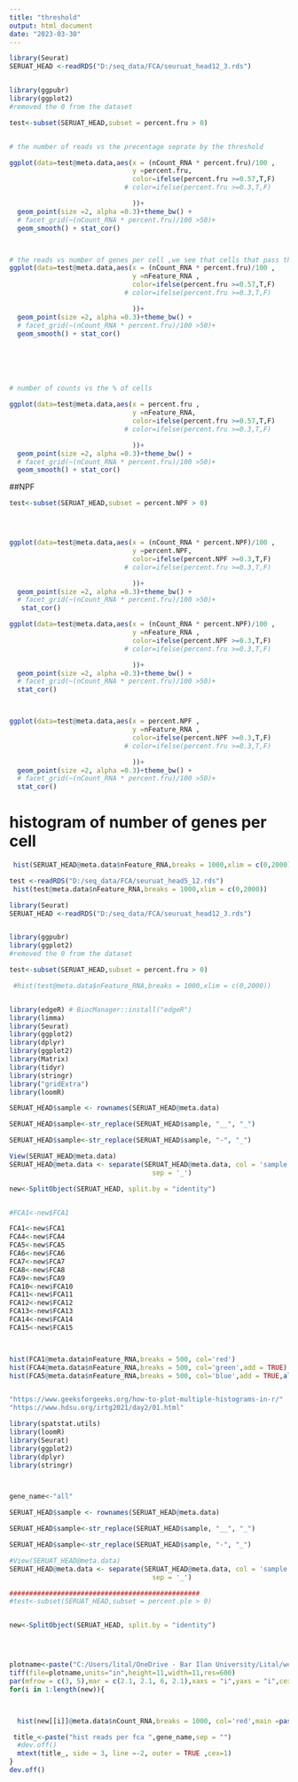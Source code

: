 ```yaml
--- 
title: "threshold"
output: html_document
date: "2023-03-30"
---
```



```r
library(Seurat)
SERUAT_HEAD <-readRDS("D:/seq_data/FCA/seuruat_head12_3.rds")


library(ggpubr)
library(ggplot2)
#removed the 0 from the dataset 

test<-subset(SERUAT_HEAD,subset = percent.fru > 0)


# the number of reads vs the precentage seprate by the threshold

ggplot(data=test@meta.data,aes(x = (nCount_RNA * percent.fru)/100 , 
                               y =percent.fru,
                               color=ifelse(percent.fru >=0.57,T,F)
                             # color=ifelse(percent.fru >=0.3,T,F)

                               ))+
  geom_point(size =2, alpha =0.3)+theme_bw() +
  # facet_grid(~(nCount_RNA * percent.fru)/100 >50)+
  geom_smooth() + stat_cor()



# the reads vs number of genes per cell ,we see that cells that pass the threshold don't have a lot of genes that expressed
ggplot(data=test@meta.data,aes(x = (nCount_RNA * percent.fru)/100 , 
                               y =nFeature_RNA ,
                               color=ifelse(percent.fru >=0.57,T,F)
                             # color=ifelse(percent.fru >=0.3,T,F)

                               ))+
  geom_point(size =2, alpha =0.3)+theme_bw() +
  # facet_grid(~(nCount_RNA * percent.fru)/100 >50)+
  geom_smooth() + stat_cor()






# number of counts vs the % of cells 

ggplot(data=test@meta.data,aes(x = percent.fru , 
                               y =nFeature_RNA,
                               color=ifelse(percent.fru >=0.57,T,F)
                             # color=ifelse(percent.fru >=0.3,T,F)

                               ))+
  geom_point(size =2, alpha =0.3)+theme_bw() +
  # facet_grid(~(nCount_RNA * percent.fru)/100 >50)+
  geom_smooth() + stat_cor()
```






##NPF 

```r

test<-subset(SERUAT_HEAD,subset = percent.NPF > 0)




ggplot(data=test@meta.data,aes(x = (nCount_RNA * percent.NPF)/100 , 
                               y =percent.NPF,
                               color=ifelse(percent.NPF >=0.3,T,F)
                             # color=ifelse(percent.fru >=0.3,T,F)

                               ))+
  geom_point(size =2, alpha =0.3)+theme_bw() +
  # facet_grid(~(nCount_RNA * percent.fru)/100 >50)+
   stat_cor()

ggplot(data=test@meta.data,aes(x = (nCount_RNA * percent.NPF)/100 , 
                               y =nFeature_RNA ,
                               color=ifelse(percent.NPF >=0.3,T,F)
                             # color=ifelse(percent.fru >=0.3,T,F)

                               ))+
  geom_point(size =2, alpha =0.3)+theme_bw() +
  # facet_grid(~(nCount_RNA * percent.fru)/100 >50)+
  stat_cor()



ggplot(data=test@meta.data,aes(x = percent.NPF , 
                               y =nFeature_RNA ,
                               color=ifelse(percent.NPF >=0.3,T,F)
                             # color=ifelse(percent.fru >=0.3,T,F)

                               ))+
  geom_point(size =2, alpha =0.3)+theme_bw() +
  # facet_grid(~(nCount_RNA * percent.fru)/100 >50)+
  stat_cor()

```




# histogram of number of genes per cell

```r
 hist(SERUAT_HEAD@meta.data$nFeature_RNA,breaks = 1000,xlim = c(0,2000))
```



```r

test <-readRDS("D:/seq_data/FCA/seuruat_head5_12.rds")
 hist(test@meta.data$nFeature_RNA,breaks = 1000,xlim = c(0,2000))

```
```r
library(Seurat)
SERUAT_HEAD <-readRDS("D:/seq_data/FCA/seuruat_head12_3.rds")


library(ggpubr)
library(ggplot2)
#removed the 0 from the dataset 

test<-subset(SERUAT_HEAD,subset = percent.fru > 0)


```

```r


 #hist(test@meta.data$nFeature_RNA,breaks = 1000,xlim = c(0,2000))


library(edgeR) # BiocManager::install("edgeR")
library(limma)
library(Seurat)
library(ggplot2)
library(dplyr)
library(ggplot2)
library(Matrix)
library(tidyr)
library(stringr)
library("gridExtra")
library(loomR)

SERUAT_HEAD$sample <- rownames(SERUAT_HEAD@meta.data)

SERUAT_HEAD$sample<-str_replace(SERUAT_HEAD$sample, "__", "_")

SERUAT_HEAD$sample<-str_replace(SERUAT_HEAD$sample, "-", "_")

View(SERUAT_HEAD@meta.data)
SERUAT_HEAD@meta.data <- separate(SERUAT_HEAD@meta.data, col = 'sample', into = c("test",'Barcode','identity', 'Sex'), 
                                    sep = '_')

new<-SplitObject(SERUAT_HEAD, split.by = "identity")


#FCA1<-new$FCA1

FCA1<-new$FCA1
FCA4<-new$FCA4
FCA5<-new$FCA5
FCA6<-new$FCA6
FCA7<-new$FCA7
FCA8<-new$FCA8
FCA9<-new$FCA9
FCA10<-new$FCA10
FCA11<-new$FCA11
FCA12<-new$FCA12
FCA13<-new$FCA13
FCA14<-new$FCA14
FCA15<-new$FCA15



hist(FCA1@meta.data$nFeature_RNA,breaks = 500, col='red')
hist(FCA4@meta.data$nFeature_RNA,breaks = 500, col='green',add = TRUE)
hist(FCA5@meta.data$nFeature_RNA,breaks = 500, col='blue',add = TRUE,alpha())


"https://www.geeksforgeeks.org/how-to-plot-multiple-histograms-in-r/"
"https://www.hdsu.org/irtg2021/day2/01.html"
```








```r
library(spatstat.utils)
library(loomR)
library(Seurat)
library(ggplot2)
library(dplyr)
library(stringr)



gene_name<-"all"

SERUAT_HEAD$sample <- rownames(SERUAT_HEAD@meta.data)

SERUAT_HEAD$sample<-str_replace(SERUAT_HEAD$sample, "__", "_")

SERUAT_HEAD$sample<-str_replace(SERUAT_HEAD$sample, "-", "_")

#View(SERUAT_HEAD@meta.data)
SERUAT_HEAD@meta.data <- separate(SERUAT_HEAD@meta.data, col = 'sample', into = c("test",'Barcode','identity', 'Sex'), 
                                    sep = '_')

################################################
#test<-subset(SERUAT_HEAD,subset = percent.ple > 0)


new<-SplitObject(SERUAT_HEAD, split.by = "identity")




plotname<-paste("C:/Users/lital/OneDrive - Bar Ilan University/Lital/weekly presentation/9.4.23/",gene_name,"_all_hist_reads.tiff",sep = "")
tiff(file=plotname,units="in",height=11,width=11,res=600)
par(mfrow = c(3, 5),mar = c(2.1, 2.1, 6, 2.1),xaxs = "i",yaxs = "i",cex.axis=1.1,cex.lab=1.1)
for(i in 1:length(new)){



  hist(new[[i]]@meta.data$nCount_RNA,breaks = 1000, col='red',main =paste0("FCA",i,sep=""))

 title_<-paste("hist reads per fca ",gene_name,sep = "")
  #dev.off()
  mtext(title_, side = 3, line =-2, outer = TRUE ,cex=1)
}
dev.off()



```

